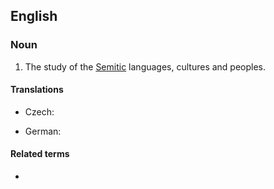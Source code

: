 ==English==

===Noun===
{{en-noun|-}}

# The study of the [[Semitic]] languages, cultures and peoples.

====Translations====
{{trans-top|study of Semitic languages, cultures and peoples}}
* Czech: {{t+|cs|semitologie|f}}
{{trans-mid}}
* German: {{t|de|Semitistik|f}}
{{trans-bottom}}

====Related terms====
* {{l|en|Semitic}}